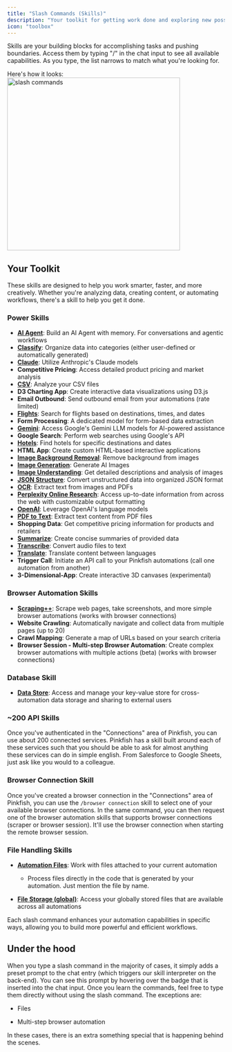 ```yaml
---
title: "Slash Commands (Skills)"
description: "Your toolkit for getting work done and exploring new possibilities"
icon: "toolbox"
---
```


Skills are your building blocks for accomplishing tasks and pushing boundaries. Access them by typing "/" in the chat input to see all available capabilities. As you type, the list narrows to match what you're looking for.

Here's how it looks:
    <img src="/images/slash.png" alt="slash commands" width="400" />


## Your Toolkit

These skills are designed to help you work smarter, faster, and more creatively. Whether you're analyzing data, creating content, or automating workflows, there's a skill to help you get it done.

### Power Skills

- [**AI Agent**](/slash-commands/ai-agent): Build an AI Agent with memory. For conversations and agentic workflows
- [**Classify**](/slash-commands/classify): Organize data into categories (either user-defined or automatically generated)
- [**Claude**](/slash-commands/claude): Utilize Anthropic's Claude models
- **Competitive Pricing**: Access detailed product pricing and market analysis
- [**CSV**](/slash-commands/csv): Analyze your CSV files
- **D3 Charting App**: Create interactive data visualizations using D3.js
- **Email Outbound**: Send outbound email from your automations (rate limited)
- [**Flights**](/slash-commands/flights): Search for flights based on destinations, times, and dates
- **Form Processing**: A dedicated model for form-based data extraction
- [**Gemini**](/slash-commands/gemini): Access Google's Gemini LLM models for AI-powered assistance
- **Google Search**: Perform web searches using Google's API
- [**Hotels**](/slash-commands/hotels): Find hotels for specific destinations and dates
- **HTML App**: Create custom HTML-based interactive applications
- [**Image Background Removal**](/slash-commands/image-background-removal): Remove background from images
- [**Image Generation**](/slash-commands/image-generation): Generate AI Images
- [**Image Understanding**](/slash-commands/image-understanding): Get detailed descriptions and analysis of images
- [**JSON Structure**](/slash-commands/json-structure): Convert unstructured data into organized JSON format
- [**OCR**](/slash-commands/ocr): Extract text from images and PDFs
- [**Perplexity Online Research**](/slash-commands/webresearch): Access up-to-date information from across the web with customizable output formatting
- [**OpenAI**](/slash-commands/openai): Leverage OpenAI's language models
- [**PDF to Text**](/slash-commands/pdf-to-text): Extract text content from PDF files
- **Shopping Data**: Get competitive pricing information for products and retailers
- [**Summarize**](/slash-commands/summarize): Create concise summaries of provided data
- [**Transcribe**](/slash-commands/transcribe): Convert audio files to text
- [**Translate**](/slash-commands/translate): Translate content between languages
- **Trigger Call**: Initiate an API call to your Pinkfish automations (call one automation from another)
- **3-Dimensional-App**: Create interactive 3D canvases (experimental)

### Browser Automation Skills

- [**Scraping++**](/slash-commands/scraping): Scrape web pages, take screenshots, and more simple browser automations (works with browser connections)
- **Website Crawling**: Automatically navigate and collect data from multiple pages (up to 20)
- **Crawl Mapping**: Generate a map of URLs based on your search criteria
- **Browser Session - Multi-step Browser Automation**: Create complex browser automations with multiple actions (beta) (works with browser connections)

### Database Skill

- [**Data Store**](/slash-commands/datastore): Access and manage your key-value store for cross-automation data storage and sharing to external users

### ~200 API Skills

Once you've authenticated in the "Connections" area of Pinkfish, you can use about 200 connected services. Pinkfish has a skill built around each of these services such that you should be able to ask for almost anything these services can do in simple english. From Salesforce to Google Sheets, just ask like you would to a colleague.

### Browser Connection Skill

Once you've created a browser connection in the "Connections" area of Pinkfish, you can use the `/browser connection` skill to select one of your available browser connections. In the same command, you can then request one of the browser automation skills that supports browser connections (scraper or browser session). It'll use the browser connection when starting the remote browser session.

### File Handling Skills

- [**Automation Files**](/essentials/files): Work with files attached to your current automation

  - Process files directly in the code that is generated by your automation. Just mention the file by name.

- [**File Storage (global)**](/slash-commands/filestorage): Access your globally stored files that are available across all automations

Each slash command enhances your automation capabilities in specific ways, allowing you to build more powerful and efficient workflows.

## Under the hood

When you type a slash command in the majority of cases, it simply adds a preset prompt to the chat entry (which triggers our skill interpreter on the back-end). You can see this prompt by hovering over the badge that is inserted into the chat input. Once you learn the commands, feel free to type them directly without using the slash command. The exceptions are:

- Files

- Multi-step browser automation

In these cases, there is an extra something special that is happening behind the scenes.

